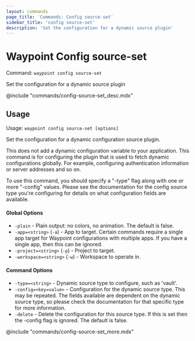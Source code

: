 ```yaml
---
layout: commands
page_title: 'Commands: Config source-set'
sidebar_title: 'config source-set'
description: 'Set the configuration for a dynamic source plugin'
---
```


# Waypoint Config source-set

Command: `waypoint config source-set`

Set the configuration for a dynamic source plugin

@include "commands/config-source-set_desc.mdx"

## Usage

Usage: `waypoint config source-set [options]`

Set the configuration for a dynamic configuration source plugin.

This does not add a dynamic configuration variable to your application.
This command is for configuring the plugin that is used to fetch dynamic
configurations globally. For example, configuring authentication information
or server addresses and so on.

To use this command, you should specify a "-type" flag along with one or more
"-config" values. Please see the documentation for the config source type
you're configuring for details on what configuration fields are available.

#### Global Options

- `-plain` - Plain output: no colors, no animation. The default is false.
- `-app=<string>` (`-a`) - App to target. Certain commands require a single app target for Waypoint configurations with multiple apps. If you have a single app, then this can be ignored.
- `-project=<string>` (`-p`) - Project to target.
- `-workspace=<string>` (`-w`) - Workspace to operate in.

#### Command Options

- `-type=<string>` - Dynamic source type to configure, such as 'vault'.
- `-config=<key=value>` - Configuration for the dynamic source type. This may be repeated. The fields available are dependent on the dynamic source type, so please check the documentation for that specific type for more information.
- `-delete` - Delete the configuration for this source type. If this is set then the -config flag is ignored. The default is false.

@include "commands/config-source-set_more.mdx"

